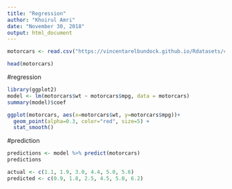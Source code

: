 ---
title: "Regression"
author: "Khoirul Amri"
date: "November 30, 2018"
output: html_document
---

```{r}
motorcars <- read.csv("https://vincentarelbundock.github.io/Rdatasets/csv/datasets/mtcars.csv", stringsAsFactors = FALSE)

head(motorcars)
```
#regression
```{r}
library(ggplot2)
model <- lm(motorcars$wt ~ motorcars$mpg, data = motorcars)
summary(model)$coef

ggplot(motorcars, aes(x=motorcars$wt, y=motorcars$mpg))+
  geom_point(alpha=0.3, color="red", size=5) +
  stat_smooth()

```
#prediction
```{r}
predictions <- model %>% predict(motorcars)
predictions

actual <- c(1.1, 1.9, 3.0, 4.4, 5.0, 5.6)
predicted <- c(0.9, 1.8, 2.5, 4.5, 5.0, 6.2)
```


